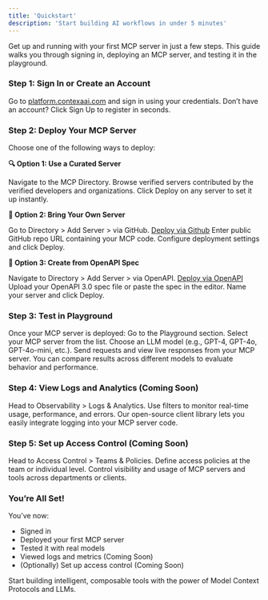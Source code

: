 ```yaml
---
title: 'Quickstart'
description: 'Start building AI workflows in under 5 minutes'
---
```


Get up and running with your first MCP server in just a few steps. This guide walks you through signing in,
deploying an MCP server, and testing it in the playground.

###  Step 1: Sign In or Create an Account
Go to [platform.contexaai.com](https://platform.contexaai.com) and sign in using your credentials.
Don’t have an account? Click Sign Up to register in seconds.


### Step 2: Deploy Your MCP Server
Choose one of the following ways to deploy:

**🔍 Option 1: Use a Curated Server**

Navigate to the MCP Directory.
Browse verified servers contributed by the verified developers and organizations.
Click Deploy on any server to set it up instantly.

**🔗 Option 2: Bring Your Own Server**

Go to Directory > Add Server > via GitHub. [Deploy via Github](https://platform.contexaai.com/mcp-directory/github)
Enter public GitHub repo URL containing your MCP code.
Configure deployment settings and click Deploy.

**📄 Option 3: Create from OpenAPI Spec**

Navigate to Directory > Add Server > via OpenAPI. [Deploy via OpenAPI](https://platform.contexaai.com/mcp-directory/open-api)
Upload your OpenAPI 3.0 spec file or paste the spec in the editor.
Name your server and click Deploy.

### Step 3: Test in Playground

Once your MCP server is deployed:
Go to the Playground section.
Select your MCP server from the list.
Choose an LLM model (e.g., GPT-4, GPT-4o, GPT-4o-mini, etc.).
Send requests and view live responses from your MCP server.
You can compare results across different models to evaluate behavior and performance.

### Step 4: View Logs and Analytics (Coming Soon)

Head to Observability > Logs & Analytics.
Use filters to monitor real-time usage, performance, and errors.
Our open-source client library lets you easily integrate logging into your MCP server code.

### Step 5: Set up Access Control (Coming Soon)

Head to Access Control > Teams & Policies.
Define access policies at the team or individual level.
Control visibility and usage of MCP servers and tools across departments or clients.

### You’re All Set!
You’ve now:
- Signed in
- Deployed your first MCP server
- Tested it with real models
- Viewed logs and metrics (Coming Soon)
- (Optionally) Set up access control (Coming Soon)

Start building intelligent, composable tools with the power of Model Context Protocols and LLMs.